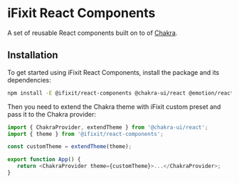 

<Meta title="About / Getting Started" />

# iFixit React Components

A set of reusable React components built on to of [Chakra](https://chakra-ui.com).

## Installation

To get started using iFixit React Components, install the package and its dependencies:

```bash
npm install -E @ifixit/react-components @chakra-ui/react @emotion/react @emotion/styled framer-motion
```

Then you need to extend the Chakra theme with iFixit custom preset and pass it to the Chakra provider:

```ts
import { ChakraProvider, extendTheme } from '@chakra-ui/react';
import { theme } from '@ifixit/react-components';

const customTheme = extendTheme(theme);

export function App() {
   return <ChakraProvider theme={customTheme}>...</ChakraProvider>;
}
```
